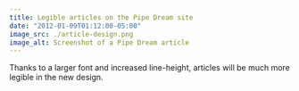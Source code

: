 ```yaml
---
title: Legible articles on the Pipe Dream site
date: "2012-01-09T01:12:00-05:00"
image_src: ./article-design.png
image_alt: Screenshot of a Pipe Dream article
---
```


Thanks to a larger font and increased line-height, articles will be much more legible in the new design.
